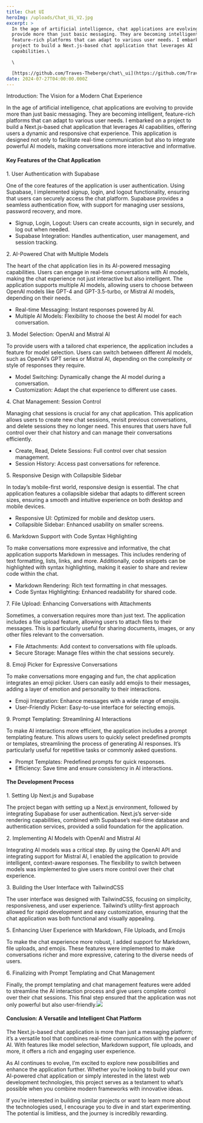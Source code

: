 ```yaml
---
title: Chat UI
heroImg: /uploads/Chat_Ui_V2.jpg
excerpt: >
  In the age of artificial intelligence, chat applications are evolving to
  provide more than just basic messaging. They are becoming intelligent,
  feature-rich platforms that can adapt to various user needs. I embarked on a
  project to build a Next.js-based chat application that leverages AI
  capabilities.\

  \

  [https://github.com/Traves-Theberge/chat\_ui](https://github.com/Traves-Theberge/chat_ui)
date: 2024-07-27T04:00:00.000Z
---
```


Introduction: The Vision for a Modern Chat Experience

In the age of artificial intelligence, chat applications are evolving to provide more than just basic messaging. They are becoming intelligent, feature-rich platforms that can adapt to various user needs. I embarked on a project to build a Next.js-based chat application that leverages AI capabilities, offering users a dynamic and responsive chat experience. This application is designed not only to facilitate real-time communication but also to integrate powerful AI models, making conversations more interactive and informative.

#### Key Features of the Chat Application

1\. User Authentication with Supabase

One of the core features of the application is user authentication. Using Supabase, I implemented signup, login, and logout functionality, ensuring that users can securely access the chat platform. Supabase provides a seamless authentication flow, with support for managing user sessions, password recovery, and more.

* Signup, Login, Logout: Users can create accounts, sign in securely, and log out when needed.
* Supabase Integration: Handles authentication, user management, and session tracking.

2\. AI-Powered Chat with Multiple Models

The heart of the chat application lies in its AI-powered messaging capabilities. Users can engage in real-time conversations with AI models, making the chat experience not just interactive but also intelligent. The application supports multiple AI models, allowing users to choose between OpenAI models like GPT-4 and GPT-3.5-turbo, or Mistral AI models, depending on their needs.

* Real-time Messaging: Instant responses powered by AI.
* Multiple AI Models: Flexibility to choose the best AI model for each conversation.

3\. Model Selection: OpenAI and Mistral AI

To provide users with a tailored chat experience, the application includes a feature for model selection. Users can switch between different AI models, such as OpenAI’s GPT series or Mistral AI, depending on the complexity or style of responses they require.

* Model Switching: Dynamically change the AI model during a conversation.
* Customization: Adapt the chat experience to different use cases.

4\. Chat Management: Session Control

Managing chat sessions is crucial for any chat application. This application allows users to create new chat sessions, revisit previous conversations, and delete sessions they no longer need. This ensures that users have full control over their chat history and can manage their conversations efficiently.

* Create, Read, Delete Sessions: Full control over chat session management.
* Session History: Access past conversations for reference.

5\. Responsive Design with Collapsible Sidebar

In today’s mobile-first world, responsive design is essential. The chat application features a collapsible sidebar that adapts to different screen sizes, ensuring a smooth and intuitive experience on both desktop and mobile devices.

* Responsive UI: Optimized for mobile and desktop users.
* Collapsible Sidebar: Enhanced usability on smaller screens.

6\. Markdown Support with Code Syntax Highlighting

To make conversations more expressive and informative, the chat application supports Markdown in messages. This includes rendering of text formatting, lists, links, and more. Additionally, code snippets can be highlighted with syntax highlighting, making it easier to share and review code within the chat.

* Markdown Rendering: Rich text formatting in chat messages.
* Code Syntax Highlighting: Enhanced readability for shared code.

7\. File Upload: Enhancing Conversations with Attachments

Sometimes, a conversation requires more than just text. The application includes a file upload feature, allowing users to attach files to their messages. This is particularly useful for sharing documents, images, or any other files relevant to the conversation.

* File Attachments: Add context to conversations with file uploads.
* Secure Storage: Manage files within the chat sessions securely.

8\. Emoji Picker for Expressive Conversations

To make conversations more engaging and fun, the chat application integrates an emoji picker. Users can easily add emojis to their messages, adding a layer of emotion and personality to their interactions.

* Emoji Integration: Enhance messages with a wide range of emojis.
* User-Friendly Picker: Easy-to-use interface for selecting emojis.

9\. Prompt Templating: Streamlining AI Interactions

To make AI interactions more efficient, the application includes a prompt templating feature. This allows users to quickly select predefined prompts or templates, streamlining the process of generating AI responses. It’s particularly useful for repetitive tasks or commonly asked questions.

* Prompt Templates: Predefined prompts for quick responses.
* Efficiency: Save time and ensure consistency in AI interactions.

#### The Development Process

1\. Setting Up Next.js and Supabase

The project began with setting up a Next.js environment, followed by integrating Supabase for user authentication. Next.js’s server-side rendering capabilities, combined with Supabase’s real-time database and authentication services, provided a solid foundation for the application.

2\. Implementing AI Models with OpenAI and Mistral AI

Integrating AI models was a critical step. By using the OpenAI API and integrating support for Mistral AI, I enabled the application to provide intelligent, context-aware responses. The flexibility to switch between models was implemented to give users more control over their chat experience.

3\. Building the User Interface with TailwindCSS

The user interface was designed with TailwindCSS, focusing on simplicity, responsiveness, and user experience. Tailwind’s utility-first approach allowed for rapid development and easy customization, ensuring that the chat application was both functional and visually appealing.

5\. Enhancing User Experience with Markdown, File Uploads, and Emojis

To make the chat experience more robust, I added support for Markdown, file uploads, and emojis. These features were implemented to make conversations richer and more expressive, catering to the diverse needs of users.

6\. Finalizing with Prompt Templating and Chat Management

Finally, the prompt templating and chat management features were added to streamline the AI interaction process and give users complete control over their chat sessions. This final step ensured that the application was not only powerful but also user-friendly.![](</uploads/Chat_ui_prompt templates.png>)

#### Conclusion: A Versatile and Intelligent Chat Platform

The Next.js-based chat application is more than just a messaging platform; it’s a versatile tool that combines real-time communication with the power of AI. With features like model selection, Markdown support, file uploads, and more, it offers a rich and engaging user experience.

As AI continues to evolve, I’m excited to explore new possibilities and enhance the application further. Whether you’re looking to build your own AI-powered chat application or simply interested in the latest web development technologies, this project serves as a testament to what’s possible when you combine modern frameworks with innovative ideas.

If you’re interested in building similar projects or want to learn more about the technologies used, I encourage you to dive in and start experimenting. The potential is limitless, and the journey is incredibly rewarding.
